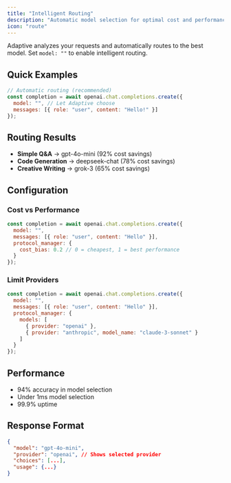```yaml
---
title: "Intelligent Routing"
description: "Automatic model selection for optimal cost and performance"
icon: "route"
---
```


Adaptive analyzes your requests and automatically routes to the best model. Set `model: ""` to enable intelligent routing.

## Quick Examples

```javascript
// Automatic routing (recommended)
const completion = await openai.chat.completions.create({
  model: "", // Let Adaptive choose
  messages: [{ role: "user", content: "Hello!" }]
});
```

## Routing Results

- **Simple Q&A** → gpt-4o-mini (92% cost savings)
- **Code Generation** → deepseek-chat (78% cost savings)  
- **Creative Writing** → grok-3 (65% cost savings)

## Configuration

### Cost vs Performance

```javascript
const completion = await openai.chat.completions.create({
  model: "",
  messages: [{ role: "user", content: "Hello" }],
  protocol_manager: {
    cost_bias: 0.2 // 0 = cheapest, 1 = best performance
  }
});
```

### Limit Providers

```javascript
const completion = await openai.chat.completions.create({
  model: "",
  messages: [{ role: "user", content: "Hello" }],
  protocol_manager: {
    models: [
      { provider: "openai" },
      { provider: "anthropic", model_name: "claude-3-sonnet" }
    ]
  }
});
```

## Performance

- 94% accuracy in model selection
- Under 1ms model selection
- 99.9% uptime

## Response Format

```json
{
  "model": "gpt-4o-mini",
  "provider": "openai", // Shows selected provider
  "choices": [...],
  "usage": {...}
}
```

